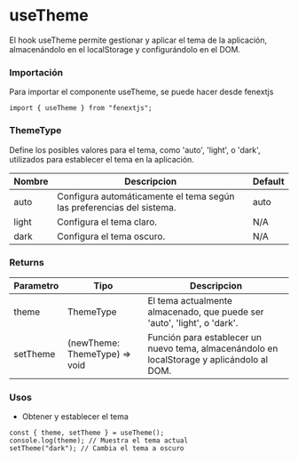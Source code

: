 # useTheme

El hook useTheme permite gestionar y aplicar el tema de la aplicación, almacenándolo en el localStorage y configurándolo en el DOM.

### Importación

Para importar el componente useTheme, se puede hacer desde fenextjs

```tsx copy
import { useTheme } from "fenextjs";
```


### ThemeType

Define los posibles valores para el tema, como 'auto', 'light', o 'dark', utilizados para establecer el tema en la aplicación.

| Nombre | Descripcion | Default |
| --- | --- | --- |
| auto | Configura automáticamente el tema según las preferencias del sistema. | auto |
| light | Configura el tema claro. | N/A |
| dark | Configura el tema oscuro. | N/A |
### Returns

| Parametro | Tipo | Descripcion |
| --------- | ---- | ----------- |
| theme | ThemeType  | El tema actualmente almacenado, que puede ser 'auto', 'light', o 'dark'. |
| setTheme | (newTheme: ThemeType) =\> void  | Función para establecer un nuevo tema, almacenándolo en localStorage y aplicándolo al DOM. |
### Usos

- Obtener y establecer el tema

```tsx copy
const { theme, setTheme } = useTheme();
console.log(theme); // Muestra el tema actual
setTheme("dark"); // Cambia el tema a oscuro
```

